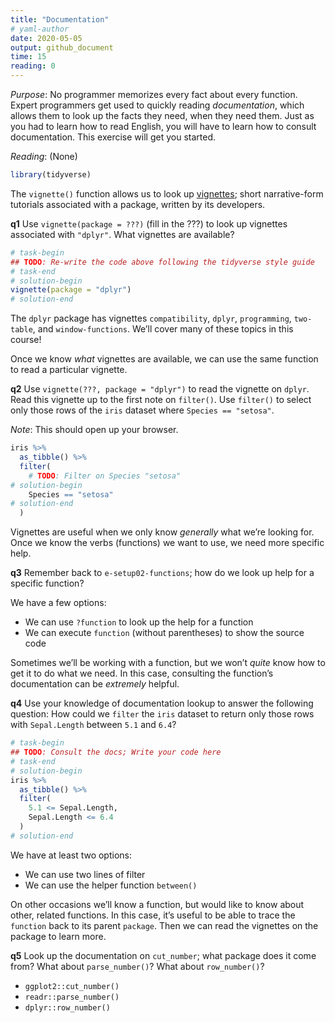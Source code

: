 ```yaml
---
title: "Documentation"
# yaml-author
date: 2020-05-05
output: github_document
time: 15
reading: 0
---
```


*Purpose*: No programmer memorizes every fact about every function. Expert
programmers get used to quickly reading *documentation*, which allows them to
look up the facts they need, when they need them. Just as you had to learn how
to read English, you will have to learn how to consult documentation. This
exercise will get you started.

*Reading*: (None)

```r
library(tidyverse)
```

The `vignette()` function allows us to look up
[vignettes](https://stat.ethz.ch/R-manual/R-devel/library/utils/html/vignette.html);
short narrative-form tutorials associated with a package, written by its
developers.

__q1__ Use `vignette(package = ???)` (fill in the ???) to look up vignettes
associated with `"dplyr"`. What vignettes are available?

```r
# task-begin
## TODO: Re-write the code above following the tidyverse style guide
# task-end
# solution-begin
vignette(package = "dplyr")
# solution-end
```

<!-- solution-begin -->
The `dplyr` package has vignettes `compatibility`, `dplyr`, `programming`,
`two-table`, and `window-functions`. We'll cover many of these topics
in this course!
<!-- solution-end -->

Once we know *what* vignettes are available, we can use the same function to
read a particular vignette.

__q2__ Use `vignette(???, package = "dplyr")` to read the vignette on `dplyr`.
Read this vignette up to the first note on `filter()`. Use `filter()` to select
only those rows of the `iris` dataset where `Species == "setosa"`.

*Note*: This should open up your browser.

```r
iris %>%
  as_tibble() %>%
  filter(
    # TODO: Filter on Species "setosa"
# solution-begin
    Species == "setosa"
# solution-end
  )
```

Vignettes are useful when we only know *generally* what we're looking for. Once
we know the verbs (functions) we want to use, we need more specific help.

__q3__ Remember back to `e-setup02-functions`; how do we look up help for a
specific function?

<!-- solution-begin -->
We have a few options:

- We can use `?function` to look up the help for a function
- We can execute `function` (without parentheses) to show the source code
<!-- solution-end -->

Sometimes we'll be working with a function, but we won't *quite* know how to get
it to do what we need. In this case, consulting the function's documentation can
be *extremely* helpful.

__q4__ Use your knowledge of documentation lookup to answer the following
question: How could we `filter` the `iris` dataset to return only those rows
with `Sepal.Length` between `5.1` and `6.4`?

```r
# task-begin
## TODO: Consult the docs; Write your code here
# task-end
# solution-begin
iris %>%
  as_tibble() %>%
  filter(
    5.1 <= Sepal.Length,
    Sepal.Length <= 6.4
  )
# solution-end
```

<!-- solution-begin -->
We have at least two options:

- We can use two lines of filter
- We can use the helper function `between()`
<!-- solution-end -->

On other occasions we'll know a function, but would like to know about other,
related functions. In this case, it's useful to be able to trace the `function`
back to its parent `package`. Then we can read the vignettes on the package to
learn more.

__q5__ Look up the documentation on `cut_number`; what package does it come
from? What about `parse_number()`? What about `row_number()`?

<!-- solution-begin -->
* `ggplot2::cut_number()`
* `readr::parse_number()`
* `dplyr::row_number()`
<!-- solution-end -->
